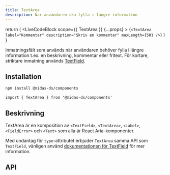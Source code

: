 ```yaml
---
title: TextArea
description: När användaren ska fylla i längre information
---
```



  return (
    <LiveCodeBlock
      scope={{ TextArea }}
      {...props}
    >
      {`
        <TextArea
          label="Kommentar"
          description="Skriv en kommentar"
          maxLength={50}
        />
      `}
    </LiveCodeBlock>
  )
}

<ComponentHeader
  name='Textarea'
  friendlyName='Textfält, fritext'
  overrideHeadlessLink='https://react-spectrum.adobe.com/react-aria/TextField.html#textarea-1'
/>

Inmatningsfält som används när användaren behöver fylla i längre information t.ex. en beskrivning, kommentar eller fritext. För kortare, striktare inmatning används [TextField](/components/textfield).

<Example hideCode />

## Installation

```bash npm2yarn
npm install @midas-ds/components
```

```tsx
import { TextArea } from '@midas-ds/components'
```

<Example hideExample />

## Beskrivning

TextArea är en komposition av `<TextField>`, `<TextArea>`, `<Label>`, `<FieldError>` och `<Text>` som alla är React Aria-komponenter.

Med undantag för `type`-attributet erbjuder `TextArea` samma API som `TextField`, vänligen använd [dokumentationen för TextField](../textfield) för mer information.

## API

<PropTable name='TextArea' />
